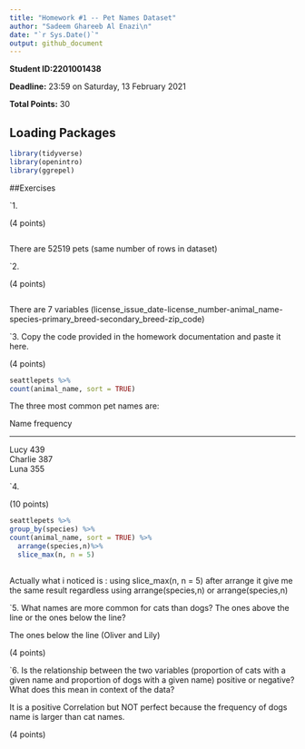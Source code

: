```yaml
---
title: "Homework #1 -- Pet Names Dataset"
author: "Sadeem Ghareeb Al Enazi\n"
date: "`r Sys.Date()`"
output: github_document
---
```


**Student ID:2201001438**

**Deadline:** 23:59 on Saturday, 13 February 2021

**Total Points:** 30


## Loading Packages

```r

library(tidyverse)
library(openintro)
library(ggrepel)
```


##Exercises

`1.

(4 points)
```r

```
There are 52519 pets (same number of rows in dataset)



`2.

(4 points)

```r

```
There are 7 variables (license_issue_date-license_number-animal_name-species-primary_breed-secondary_breed-zip_code)


`3. Copy the code provided in the homework documentation and paste it here. 

(4 points)

```r
seattlepets %>%
count(animal_name, sort = TRUE)

```
The three most common pet names are: 

Name  frequency

---------------

Lucy  	439			
Charlie	387			
Luna  	355	



`4.

(10 points)

```r
seattlepets %>%
group_by(species) %>%
count(animal_name, sort = TRUE) %>%
  arrange(species,n)%>%
  slice_max(n, n = 5)
  


```
Actually what i noticed is : using slice_max(n, n = 5) after arrange it give me the same result regardless using arrange(species,n) or arrange(species,n) 

`5.  What names are more common for cats than dogs? The ones above the line or the ones below the line?


The ones below the line (Oliver and Lily)

(4 points)

`6. Is the relationship between the two variables (proportion of cats with a given name and proportion of dogs with a given name) positive or negative? What does this mean in context of the data?


It is a positive Correlation but NOT perfect because the frequency of dogs name is larger than cat names.



(4 points)